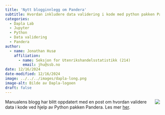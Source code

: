 ```yaml
---
title: 'Nytt blogginnlegg om Pandera'
subtitle: Hvordan inkludere data validering i kode med python pakken Pandera.
categories:
  - Dapla Lab
  - Jupyter
  - Python
  - Data validering
  - Pandera
author:
  - name: Jonathan Husø
    affiliation:
      - name: Seksjon for Utenrikshandelsstatistikk (214)
        email: jhu@ssb.no
date: 12/16/2024
date-modified: 12/16/2024
image: ../../../images/dapla-long.png
image-alt: Bilde av Dapla-logoen
draft: false
---
```


![](../../../images/dapla-long.png){style="max-width: 20%; float: right;" fig-alt="Dapla logo"}
Manualens blogg har blitt oppdatert med en post om hvordan validere data i kode ved hjelp av Python pakken Pandera. Les mer [her](../../../blog/posts/2024-12-16-data-validering-pandera/index.qmd).